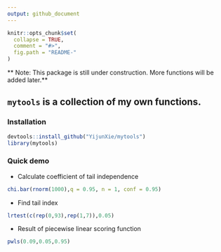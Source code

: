```yaml
---
output: github_document
---
```


<!-- README.md is generated from README.Rmd. Please edit that file -->

```r
knitr::opts_chunk$set(
  collapse = TRUE,
  comment = "#>",
  fig.path = "README-"
)
```

** Note: This package is still under construction. More functions will be added later.**

## `mytools` is a collection of my own functions.

### Installation
```r
devtools::install_github("YijunXie/mytools")
library(mytools)
```

### Quick demo
- Calculate coefficient of tail independence
```r
chi.bar(rnorm(1000),q = 0.95, n = 1, conf = 0.95)
```

- Find tail index
```r
lrtest(c(rep(0,93),rep(1,7)),0.05)  
```

- Result of piecewise linear scoring function
```r
pwls(0.09,0.05,0.95)
```


